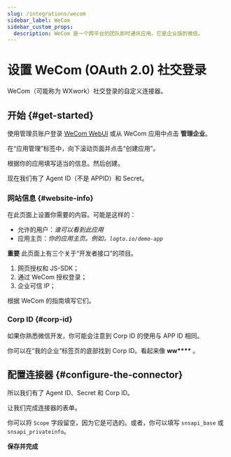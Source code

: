 ```yaml
---
slug: /integrations/wecom
sidebar_label: WeCom
sidebar_custom_props:
  description: WeCom 是一个跨平台的团队即时通讯应用。它是企业版的微信。
---
```



# 设置 WeCom (OAuth 2.0) 社交登录

WeCom（可能称为 WXwork）社交登录的自定义连接器。

<GuideTip />

## 开始 \{#get-started}

使用管理员账户登录 [WeCom WebUI](https://work.weixin.qq.com/) 或从 WeCom 应用中点击 **管理企业**。

在“应用管理”标签中，向下滚动页面并点击“创建应用”。

根据你的应用填写适当的信息。然后创建。

现在我们有了 Agent ID（不是 APPID）和 Secret。

### 网站信息 \{#website-info}

在此页面上设置你需要的内容。可能是这样的：

- 允许的用户：_谁可以看到此应用_
- 应用主页：_你的应用主页。例如，`logto.io/demo-app`_

**重要**
此页面上有三个关于“开发者接口”的项目。

1. 网页授权和 JS-SDK；
2. 通过 WeCom 授权登录；
3. 企业可信 IP；

根据 WeCom 的指南填写它们。

### Corp ID \{#corp-id}

如果你熟悉微信开发，你可能会注意到 Corp ID 的使用与 APP ID 相同。

你可以在“我的企业”标签页的底部找到 Corp ID。看起来像 **ww\*\*\*\*** 。

## 配置连接器 \{#configure-the-connector}

所以我们有了 Agent ID、Secret 和 Corp ID。

让我们完成连接器的表单。

你可以将 `Scope` 字段留空，因为它是可选的。或者，你可以填写 `snsapi_base` 或 `snsapi_privateinfo`。

**保存并完成**
